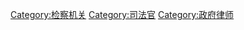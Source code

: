 {{Catmore}}
{{Commonscat|Prosecutors}}

[[Category:检察机关|Category:检察机关]]
[[Category:司法官|Category:司法官]]
[[Category:政府律师|Category:政府律师]]